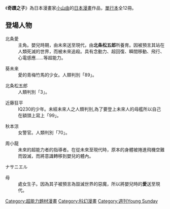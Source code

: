{{Infobox animanga/Headerofja
|標題= 奇蹟之子
|圖像= 
|尺寸= 
|說明= 
|日文名稱= 愛がゆく
|英文名稱= 
|假名= あいがゆく
|羅馬字= Ai ga Yuku
|類型= [[超能力|超能力]]、[[科幻|科幻]]
}}
{{Infobox animanga/Manga
|標題= 
|作者= [[小山由|小山由]]
|作畫= 
|出版社= {{flagicon|Japan}} [[小學館|小學館]]<br/> {{flagicon|Taiwan}} [[大然出版社|大然出版社]]
|其他出版社= 
|連載雜誌= {{flagicon|Japan}} {{link-ja|少年Big Comic|少年ビッグコミック}}
|發售日= 
|開始=
|結束=
|冊數=全12冊
|話數= 
|其他= 
}}
{{Infobox animanga/Footerofja}}
{{漫畫}}
《'''奇蹟之子'''》為日本漫畫家[[小山由|小山由]]的[[日本漫畫|日本漫畫]]作品，[[單行本|單行本]]全12冊。

==登場人物==
;北条愛
:主角。嬰兒時期，由未來送至現代，由'''北条松五郎'''所養育。因被預言其站在人類死滅的世界，而被未來追殺。具有念動力、超回復、瞬間移動、飛行、心電感應……等超能力。

;葵未来
:愛的青梅竹馬的少女。人類判別「89」。

;北条松五郎
:人類判別「3」。

;近藤狂平
:IQ230的少年。未經未來人之人類判別,為了要登上未來人的母艦所以自己在額頭上寫上「99」。

;秋本涼
:女警官。人類判別「70」。

;周小龍
:未來的超能力者的指導者。在從未來至現代時，原本的身體被捲進飛機空難而毀滅，而將意識轉移到嬰兒的體內。

;ナサニエル

;母
:處女生子。因為其子被預言為毀滅世界的惡魔，所以將嬰兒時的'''愛'''送至現代。

{{DEFAULTSORT:Ai ga Yuku}}
[[Category:超能力題材漫畫|Category:超能力題材漫畫]]
[[Category:科幻漫畫|Category:科幻漫畫]]
[[Category:週刊Young_Sunday|Category:週刊Young Sunday]]

{{Manga-stub}}